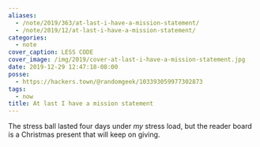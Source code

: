 ```yaml
---
aliases:
  - /note/2019/363/at-last-i-have-a-mission-statement/
  - /note/2019/12/at-last-i-have-a-mission-statement/
categories:
  - note
cover_caption: LESS CODE
cover_image: /img/2019/cover-at-last-i-have-a-mission-statement.jpg
date: 2019-12-29 12:47:18-08:00
posse:
  - https://hackers.town/@randomgeek/103393059977302873
tags:
  - now
title: At last I have a mission statement
---
```


The stress ball lasted four days under *my* stress load, but the reader
board is a Christmas present that will keep on giving.
